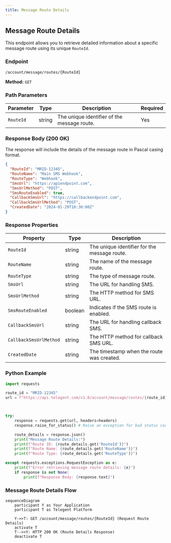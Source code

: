 ```yaml
---
title: Message Route Details
---
```


## Message Route Details

This endpoint allows you to retrieve detailed information about a specific message route using its unique `RouteId`.

### Endpoint

`/account/message/routes/{RouteId}`

**Method:** `GET`

### Path Parameters

| Parameter | Type   | Description                         | Required |
|-----------|--------|-------------------------------------|----------|
| `RouteId` | string | The unique identifier of the message route. | Yes      |

### Response Body (200 OK)

The response will include the details of the message route in Pascal casing format.

```json
{
  "RouteId": "MRID-12345",
  "RouteName": "Main SMS Webhook",
  "RouteType": "Webhook",
  "SmsUrl": "https://apiendpoint.com",
  "SmsUrlMethod": "POST",
  "SmsRouteEnabled": true,
  "CallbackSmsUrl": "https://callbackendpoint.com",
  "CallbackSmsUrlMethod": "POST",
  "CreatedDate": "2024-01-29T10:30:00Z"
}
```

### Response Properties

| Property           | Type    | Description                                  |
|--------------------|---------|----------------------------------------------|
| `RouteId`          | string  | The unique identifier for the message route. |
| `RouteName`        | string  | The name of the message route.               |
| `RouteType`        | string  | The type of message route.                   |
| `SmsUrl`           | string  | The URL for handling SMS.                    |
| `SmsUrlMethod`     | string  | The HTTP method for SMS URL.                 |
| `SmsRouteEnabled`  | boolean | Indicates if the SMS route is enabled.       |
| `CallbackSmsUrl`   | string  | The URL for handling callback SMS.           |
| `CallbackSmsUrlMethod`| string| The HTTP method for callback SMS URL.        |
| `CreatedDate`      | string  | The timestamp when the route was created.    |

### Python Example

```python
import requests

route_id = "MRID-12345"
url = f"https://api.telegent.com/v1.0/account/message/routes/{route_id}"



try:
    response = requests.get(url, headers=headers)
    response.raise_for_status() # Raise an exception for bad status codes

    route_details = response.json()
    print("Message Route Details:")
    print(f"Route ID: {route_details.get('RouteId')}")
    print(f"Route Name: {route_details.get('RouteName')}")
    print(f"Route Type: {route_details.get('RouteType')}")

except requests.exceptions.RequestException as e:
    print(f"Error retrieving message route details: {e}")
    if response is not None:
        print(f"Response Body: {response.text}")
```

### Message Route Details Flow

```mermaid
sequenceDiagram
    participant Y as Your Application
    participant T as Telegent Platform

    Y->>T: GET /account/message/routes/{RouteId} (Request Route Details)
    activate T
    T-->>Y: HTTP 200 OK (Route Details Response)
    deactivate T
``` 